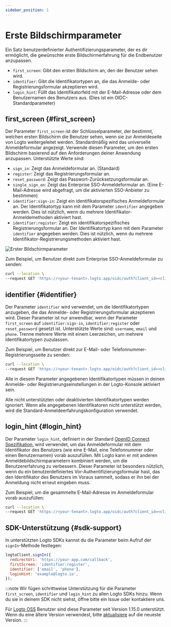 ```yaml
---
sidebar_position: 1
---
```


# Erste Bildschirmparameter

Ein Satz benutzerdefinierter Authentifizierungsparameter, der es dir ermöglicht, die gewünschte erste Bildschirmerfahrung für die Endbenutzer anzupassen.

- `first_screen`: Gibt den ersten Bildschirm an, den der Benutzer sehen wird.
- `identifier`: Gibt die Identifikatortypen an, die das Anmelde- oder Registrierungsformular akzeptieren wird.
- `login_hint`: Füllt das Identifikatorfeld mit der E-Mail-Adresse oder dem Benutzernamen des Benutzers aus. (Dies ist ein OIDC-Standardparameter)

## first_screen \{#first_screen}

Der Parameter `first_screen` ist der Schlüsselparameter, der bestimmt, welchen ersten Bildschirm die Benutzer sehen, wenn sie zur Anmeldeseite von Logto weitergeleitet werden. Standardmäßig wird das universelle Anmeldeformular angezeigt. Verwende diesen Parameter, um den ersten Bildschirm basierend auf den Anforderungen deiner Anwendung anzupassen. Unterstützte Werte sind:

- `sign_in`: Zeigt das Anmeldeformular an. (Standard)
- `register`: Zeigt das Registrierungsformular an.
- `reset_password`: Zeigt das Passwort-Zurücksetzungsformular an.
- `single_sign_on`: Zeigt das Enterprise SSO-Anmeldeformular an. (Eine E-Mail-Adresse wird abgefragt, um die aktivierten SSO-Anbieter zu bestimmen)
- `identifier:sign-in`: Zeigt ein identifikatorspezifisches Anmeldeformular an. Der Identifikatortyp kann mit dem Parameter `identifier` angegeben werden. Dies ist nützlich, wenn du mehrere Identifikator-Anmeldemethoden aktiviert hast.
- `identifier:register`: Zeigt ein identifikatorspezifisches Registrierungsformular an. Der Identifikatortyp kann mit dem Parameter `identifier` angegeben werden. Dies ist nützlich, wenn du mehrere Identifikator-Registrierungsmethoden aktiviert hast.

![Erster Bildschirmparameter](./assets/first-screen-parameter.png)

Zum Beispiel, um Benutzer direkt zum Enterprise SSO-Anmeldeformular zu senden:

```sh
curl --location \
--request GET 'https://<your-tenant>.logto.app/oidc/auth?client_id=<client_id>&...&first_screen=single_sign_on'
```

## identifier \{#identifier}

Der Parameter `identifier` wird verwendet, um die Identifikatortypen anzugeben, die das Anmelde- oder Registrierungsformular akzeptieren wird. Dieser Parameter ist nur anwendbar, wenn der Parameter `first_screen` auf `identifier:sign-in`, `identifier:register` oder `reset_password` gesetzt ist. Unterstützte Werte sind: `username`, `email` und `phone`. Trenne mehrere Werte mit einem Leerzeichen, um mehrere Identifikatortypen zuzulassen.

Zum Beispiel, um Benutzer direkt zur E-Mail- oder Telefonnummer-Registrierungsseite zu senden:

```sh
curl --location \
--request GET 'https://<your-tenant>.logto.app/oidc/auth?client_id=<client_id>&...&first_screen=identifier:register&identifier=email phone'
```

Alle in diesem Parameter angegebenen Identifikatortypen müssen in deinen Anmelde- oder Registrierungseinstellungen in der Logto-Konsole aktiviert sein.

Alle nicht unterstützten oder deaktivierten Identifikatortypen werden ignoriert. Wenn alle angegebenen Identifikatoren nicht unterstützt werden, wird die Standard-Anmeldeerfahrungskonfiguration verwendet.

## login_hint \{#login_hint}

Der Parameter `login_hint`, definiert in der Standard [OpenID Connect Spezifikation](https://openid.net/specs/openid-connect-core-1_0.html#AuthorizationEndpoint), wird verwendet, um das Anmeldeformular mit dem Identifikator des Benutzers (wie eine E-Mail, eine Telefonnummer oder einen Benutzernamen) vorab auszufüllen. Mit Logto kann er mit anderen Anmeldebildschirmparametern kombiniert werden, um die Benutzererfahrung zu verbessern. Dieser Parameter ist besonders nützlich, wenn du ein benutzerdefiniertes Vor-Authentifizierungsformular hast, das den Identifikator des Benutzers im Voraus sammelt, sodass er ihn bei der Anmeldung nicht erneut eingeben muss.

Zum Beispiel, um die gesammelte E-Mail-Adresse im Anmeldeformular vorab auszufüllen:

```sh
curl --location \
--request GET 'https://<your-tenant>.logto.app/oidc/auth?client_id=<client_id>&...&first_screen=identifier:sign_in&identifier=email&login_hint=example@logto.io
```

## SDK-Unterstützung \{#sdk-support}

In unterstützten Logto SDKs kannst du die Parameter beim Aufruf der `signIn`-Methode festlegen:

```javascript
logtoClient.signIn({
  redirectUri: 'https://your-app.com/callback',
  firstScreen: 'identifier:register',
  identifier: ['email', 'phone'],
  loginHint: 'example@logto.io',
});
```

:::note
Wir fügen schrittweise Unterstützung für die Parameter `first_screen`, `identifier` und `login_hint` zu allen Logto SDKs hinzu. Wenn du sie in deinem SDK nicht siehst, öffne bitte ein Issue oder kontaktiere uns.

Für [Logto OSS](/logto-oss) Benutzer sind diese Parameter seit Version 1.15.0 unterstützt. Wenn du eine ältere Version verwendest, bitte [aktualisiere](/logto-oss/upgrading-oss-version) auf die neueste Version.
:::
